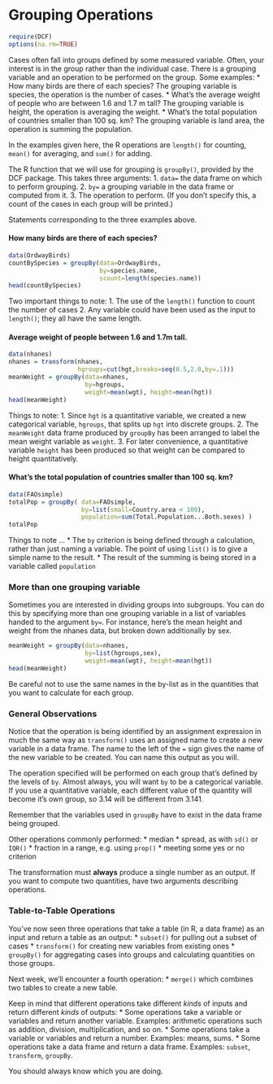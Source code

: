 Grouping Operations
============

```r
require(DCF)
options(na.rm=TRUE)
```

Cases often fall into groups defined by some measured variable.  Often, your interest is in the group rather than the individual case.  There is a grouping variable and an operation to be performed on the group.  Some examples:
* How many birds are there of each species?  The grouping variable is species, the operation is the number of cases.
* What's the average weight of people who are between 1.6 and 1.7 m tall?  The grouping variable is height, the operation is averaging the weight.
* What's the total population of countries smaller than 100 sq. km?  The grouping variable is land area, the operation is summing the population.

In the examples given here, the R operations are `length()` for counting, `mean()` for averaging, and `sum()` for adding.

The R function that we will use for grouping is `groupBy()`, provided by the DCF package.  This takes three arguments:
1. `data=` the data frame on which to perform grouping.
2. `by=` a grouping variable in the data frame or computed from it.
3. The operation to perform. (If you don't specify this, a count of the cases in each group will be printed.)

Statements corresponding to the three examples above.

#### How many birds are there of each species?

```r
data(OrdwayBirds)
countBySpecies = groupBy(data=OrdwayBirds, 
                         by=species.name, 
                         scount=length(species.name))
head(countBySpecies)
```
Two important things to note:
1. The use of the `length()` function to count the number of cases
2. Any variable could have been used as the input to `length()`; they all have the same length.

#### Average weight of people between 1.6 and 1.7m tall.

```r
data(nhanes)
nhanes = transform(nhanes, 
                   hgroups=cut(hgt,breaks=seq(0.5,2.0,by=.1)))
meanWeight = groupBy(data=nhanes, 
                     by=hgroups, 
                     weight=mean(wgt), height=mean(hgt))
head(meanWeight)
```

Things to note:
1. Since `hgt` is a quantitative variable, we created a new categorical  variable, `hgroups`, that splits up `hgt` into discrete groups.
2. The `meanWeight` data frame produced by `groupBy` has been arranged to label the mean weight variable as `weight`.
3. For later convenience, a quantitative variable `height` has been produced so that weight can be compared to height quantitatively.


#### What's the total population of countries smaller than 100 sq. km?

```r
data(FAOsimple)
totalPop = groupBy( data=FAOsimple,
                    by=list(small=Country.area < 100),
                    population=sum(Total.Population...Both.sexes) )
totalPop
```

Things to note ...
* The `by` criterion is being defined through a calculation, rather than just naming a variable. The point of using `list()` is to give a simple name to the result.
* The result of the summing is being stored in a variable called `population` 

### More than one grouping variable

Sometimes you are interested in dividing groups into subgroups.  You can do this by specifying more than one grouping variable in a list of variables handed to the argument `by=`.  For instance, here's the mean height and weight from the nhanes data, but broken down additionally by sex.

```r
meanWeight = groupBy(data=nhanes, 
                     by=list(hgroups,sex),  
                     weight=mean(wgt), height=mean(hgt))
head(meanWeight)
```
Be careful not to use the same names in the by-list as in the quantities that you want to calculate for each group.

### General Observations

Notice that the operation is being identified by an assignment expression in much the same way as `transform()` uses an assigned name to create a new variable in a data frame.  The name to the left of the `=` sign gives the name of the new variable to be created.  You can name this output as you will. 

The operation specified will be performed on each group that's defined by the levels of `by`. Almost always, you will want `by` to be a categorical variable.  If you use a quantitative variable, each different value of the quantity will become it's own group, so 3.14 will be different from 3.141.  

Remember that the variables used in `groupBy` have to exist in the data frame being grouped.  

Other operations commonly performed:
* median
* spread, as with `sd()` or `IQR()`
* fraction in a range, e.g. using `prop()`
* meeting some yes or no criterion

The transformation must **always** produce a single number as an output.  If you want to compute two quantities, have two arguments describing operations.

### Table-to-Table Operations

You've now seen three operations that take a table (in R, a data frame) as an input and return a table as an output:
* `subset()` for pulling out a subset of cases
* `transform()` for creating new variables from existing ones
* `groupBy()` for aggregating cases into groups and calculating quantities on those groups.

Next week, we'll encounter a fourth operation:
* `merge()` which combines two tables to create a new table.

Keep in mind that different operations take different *kinds* of inputs and return different *kinds* of outputs:
* Some operations take a variable or variables and return another variable.  Examples: arithmetic operations such as addition, division, multiplication, and so on.
* Some operations take a variable or variables and return a number. Examples: means, sums.
* Some operations take a data frame and return a data frame. Examples: `subset`, `transform`, `groupBy`.

You should always know which you are doing.

